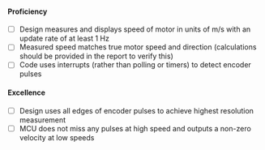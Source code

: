 #### Proficiency

- [ ] Design measures and displays speed of motor in units of m/s with an update rate of at least 1 Hz
- [ ] Measured speed matches true motor speed and direction (calculations should be provided in the report to verify this)
- [ ] Code uses interrupts (rather than polling or timers) to detect encoder pulses

#### Excellence

- [ ] Design uses all edges of encoder pulses to achieve highest resolution measurement
- [ ] MCU does not miss any pulses at high speed and outputs a non-zero velocity at low speeds

